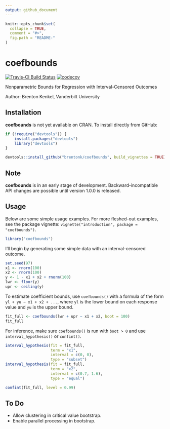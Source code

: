 ```yaml
---
output: github_document
---
```


<!-- README.md is generated from README.Rmd. Please edit that file -->

```r
knitr::opts_chunk$set(
  collapse = TRUE,
  comment = "#>",
  fig.path = "README-"
)
```

# coefbounds

[![Travis-CI Build Status](https://travis-ci.org/brentonk/coefbounds.svg?branch=master)](https://travis-ci.org/brentonk/coefbounds) [![codecov](https://codecov.io/gh/brentonk/coefbounds/branch/master/graph/badge.svg)](https://codecov.io/gh/brentonk/coefbounds)

Nonparametric Bounds for Regression with Interval-Censored Outcomes

Author: Brenton Kenkel, Vanderbilt University


## Installation

**coefbounds** is not yet available on CRAN.  To install directly from GitHub:

```r
if (!require("devtools")) {
    install.packages("devtools")
    library("devtools")
}

devtools::install_github("brentonk/coefbounds", build_vignettes = TRUE)
```


## Note

**coefbounds** is in an early stage of development.  Backward-incompatible API changes are possible until version 1.0.0 is released.


## Usage

Below are some simple usage examples.  For more fleshed-out examples, see the package vignette: `vignette("introduction", package = "coefbounds")`.

```r
library("coefbounds")
```

I'll begin by generating some simple data with an interval-censored outcome.

```r
set.seed(97)
x1 <- rnorm(100)
x2 <- rnorm(100)
y <- 1 - x1 + x2 + rnorm(100)
lwr <- floor(y)
upr <- ceiling(y)
```

To estimate coefficient bounds, use `coefbounds()` with a formula of the form `yl + yu ~ x1 + x2 + ...`, where `yl` is the lower bound on each response value and `yu` is the upper bound.

```r
fit_full <- coefbounds(lwr + upr ~ x1 + x2, boot = 100)
fit_full
```

For inference, make sure `coefbounds()` is run with `boot > 0` and use `interval_hypothesis()` or `confint()`.

```r
interval_hypothesis(fit = fit_full,
                    term = "x1",
                    interval = c(0, 0),
                    type = "subset")
interval_hypothesis(fit = fit_full,
                    term = "x2",
                    interval = c(0.7, 1.6),
                    type = "equal")
```

```r
confint(fit_full, level = 0.99)
```


## To Do

* Allow clustering in critical value bootstrap.
* Enable parallel processing in bootstrap.

